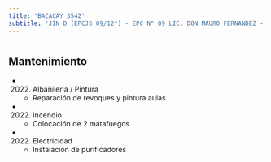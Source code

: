 ```yaml
---
title: 'BACACAY 3542'
subtitle: 'JIN D (EPCJS 09/12°) - EPC N° 09 LIC. DON MAURO FERNANDEZ - CENS N° 85'
---
```


#


## Mantenimiento

*  (2022) Albañileria / Pintura 
    + Reparación de revoques y pintura aulas

*  (2022) Incendio 
    + Colocación de 2  matafuegos

*  (2022) Electricidad 
    + Instalación de purificadores



